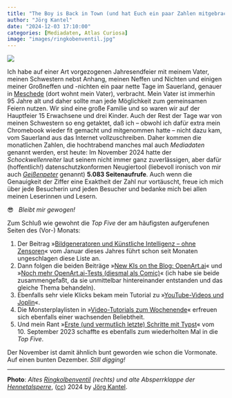 ```yaml
---
title: "The Boy is Back in Town (und hat Euch ein paar Zahlen mitgebracht)"
author: "Jörg Kantel"
date: "2024-12-03 17:10:00"
categories: [Mediadaten, Atlas Curiosa]
image: "images/ringkobenventil.jpg"
---
```


[![](images/ringkobenventil-b.jpg)](https://www.flickr.com/photos/schockwellenreiter/54173985968/)

Ich habe auf einer Art vorgezogenen Jahresendfeier mit meinem Vater, meinen Schwestern nebst Anhang, meinen Neffen und Nichten und einigen meiner Großneffen und -nichten ein paar nette Tage im Sauerland, genauer in [Meschede](https://de.wikipedia.org/wiki/Meschede) (dort wohnt mein Vater), verbracht. Mein Vater ist immerhin 95&nbsp;Jahre alt und daher sollte man jede Möglichkeit zum gemeinsamen Feiern nutzen. Wir sind eine große Familie und so waren wir auf der Hauptfeier 15 Erwachsene und drei Kinder. Auch der Rest der Tage war von meinen Schwestern so eng getaktet, daß ich -- obwohl ich dafür extra mein Chromebook wieder fit gemacht und mitgenommen hatte -- nicht dazu kam, vom Sauerland aus das Internet vollzuschreiben. Daher kommen die monatlichen Zahlen, die hochtrabend manches mal auch *Mediadaten* genannt werden, erst heute: Im November&nbsp;2024 hatte der *Schockwellenreiter* laut seinem nicht immer ganz zuverlässigen, aber dafür (hoffentlich!) datenschutzkonformen Neugiertool (liebevoll ironisch von mir auch *[Geißenpeter](https://www.goatcounter.com/)* genannt) **5.083&nbsp;Seitenaufrufe**. Auch wenn die Genauigkeit der Ziffer eine Exaktheit der Zahl nur vortäuscht, freue ich mich über jede Besucherin und jeden Besucher und bedanke mich bei allen meinen Leserinnen und Lesern.

😎 &nbsp; *Bleibt mir gewogen!*

Zum Schluß wie gewohnt die *Top Five* der am häufigsten aufgerufenen Seiten des (Vor-) Monats:

1. Der Beitrag »[Bildgeneratoren und Künstliche Intelligenz – ohne Zensoren](https://kantel.github.io/posts/2024011002_ki_ohne_zensor/)« vom Januar dieses Jahres führt schon seit Monaten ungeschlagen diese Liste an.
2. Dann folgen die beiden Beiträge »[New KIs on the Blog: OpenArt.ai](https://kantel.github.io/posts/2024110701_openart_ai/)« und »[Noch mehr OpenArt.ai-Tests (diesmal als Comic)](https://kantel.github.io/posts/2024110702_openart_ai%20_cont/)« (ich habe sie beide zusammengefaßt, da sie unmittelbar hintereinander entstanden und das gleiche Thema behandeln).
3. Ebenfalls sehr viele Klicks bekam mein Tutorial zu »[YouTube-Videos und Joplin](https://kantel.github.io/posts/2024111901_youtube_joplin/)«.
4. Die Monsterplaylisten in »[Video-Tutorials zum Wochenende](https://kantel.github.io/posts/2024112201_video_tutorials_zum_wochenende/)« erfreuen sich ebenfalls einer wachsenden Beliebtheit.
5. Und mein Rant »[Erste (und vermutlich letzte) Schritte mit Typst](https://kantel.github.io/posts/2023091002_typst_1st_steps/)« vom 10.&nbsp;September&nbsp;2023 schaffte es ebenfalls zum wiederholten Mal in die *Top Five*.

Der November ist damit ähnlich bunt geworden wie schon die Vormonate. Auf einen bunten Dezember. *Still digging!*

---

**Photo**: *Altes [Ringkolbenventil](https://de.wikipedia.org/wiki/Ringkolbenventil) (rechts) und alte Absperrklappe der [Hennetalsperre](https://de.wikipedia.org/wiki/Hennetalsperre)*, ([cc](http://creativecommons.org/licenses/by-nc-nd/2.0/)) 2024 by [Jörg Kantel](http://cognitiones.kantel-chaos-team.de/cv.html).